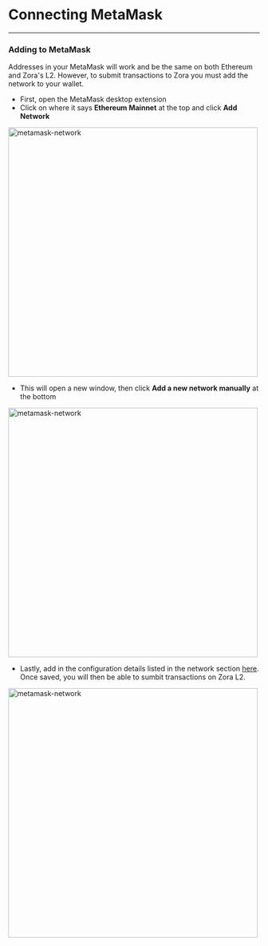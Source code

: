 
# Connecting MetaMask

---


### Adding to MetaMask
Addresses in your MetaMask will work and be the same on both Ethereum and Zora's L2.
However, to submit transactions to Zora you must add the network to your wallet. 

- First, open the MetaMask desktop extension
- Click on where it says **Ethereum Mainnet** at the top and click **Add Network** 
<img className="guide-photos" src={mmNetwork} alt="metamask-network" height="500px"/>

<br/>

- This will open a new window, then click **Add a new network manually** at the bottom
<img className="guide-photos" src={mmNetwork2} alt="metamask-network" height="500px"/>

<br/>

- Lastly, add in the configuration details listed in the network section [here](./network). Once saved, you will then be able to sumbit transactions on Zora L2.
<img className="guide-photos" src={mmNetwork3} alt="metamask-network" height="500px"/>